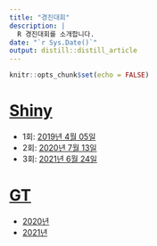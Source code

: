 ```yaml
---
title: "경진대회"
description: |
  R 경진대회를 소개합니다.
date: "`r Sys.Date()`"
output: distill::distill_article
---
```


```r
knitr::opts_chunk$set(echo = FALSE)
```


# [Shiny](https://shiny.rstudio.com/)

- 1회: [2019년 4월 05일](https://www.rstudio.com/blog/first-shiny-contest-winners/)
- 2회: [2020년 7월 13일](https://www.rstudio.com/blog/winners-of-the-2nd-shiny-contest/)
- 3회: [2021년 6월 24일](https://www.rstudio.com/blog/winners-of-the-3rd-annual-shiny-contest/)

# [GT](https://gt.rstudio.com/)

- [2020년](https://www.rstudio.com/blog/winners-of-the-2020-rstudio-table-contest/)
- [2021년](https://www.rstudio.com/blog/winners-of-the-2021-table-contest/)

